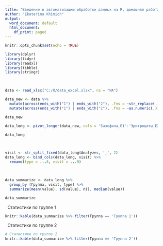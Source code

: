 ---
title: "Введение в автоматизацию обработки данных на R, домашняя работа от 02.11.2022"
author: "Ekaterina Khimich"
output:
  word_document: default
  html_document:
    df_print: paged
---

```{r setup, include=FALSE}
knitr::opts_chunk$set(echo = TRUE)

library(dplyr)
library(tidyr)
library(readxl)
library(tibble)
library(stringr)
```
&nbsp;

```{r}
data <- read_xlsx("C:/R/data_excel.xlsx", na = "NA")

data_new <- data %>% 
  mutate(across(ends_with("1") | ends_with("2"), .fns = ~str_replace(., ",", "."))) %>% 
  mutate(across(ends_with("1") | ends_with("2"), .fns = ~as.numeric(.)))

data_new
```

```{r}
data_long <- pivot_longer(data_new, cols = 'Базофилы_E1':'Эритроциты_E2', names_to = "Analyzes")

data_long
```
&nbsp;
```{r}
visit <- str_split_fixed(data_long$Analyzes, '_', 2)
data_long <- bind_cols(data_long, visit) %>% 
  rename(type = ...8, visit = ...9) 
```
&nbsp;
```{r}
data_summarize <- data_long %>% 
  group_by (Группа, visit, type) %>% 
  summarize(mean(value), sd(value), n(), median(value))

data_summarize
```
&nbsp;
Статистики по группе 1
```{r}
knitr::kable(data_summarize %>% filter(Группа == 'Группа 1'))
```
&nbsp;
Статистики по группе 2
```{r}
# Статистики по группе 2
knitr::kable(data_summarize %>% filter(Группа == 'Группа 2'))
```
